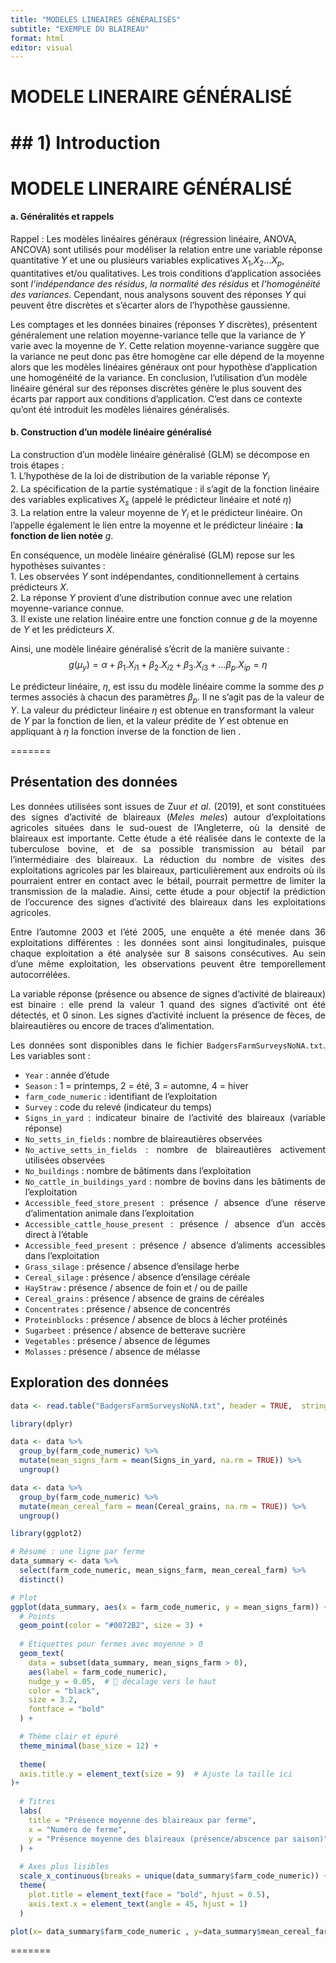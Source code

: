 ```yaml
---
title: "MODELES LINEAIRES GÉNÉRALISÉS"
subtitle: "EXEMPLE DU BLAIREAU"
format: html
editor: visual
---
```


# MODELE LINERAIRE GÉNÉRALISÉ

## 1) Introduction
=======
# MODELE LINERAIRE GÉNÉRALISÉ 

#### a. Généralités et rappels

Rappel : Les modèles linéaires généraux (régression linéaire, ANOVA, ANCOVA) sont utilisés pour modéliser la relation entre une variable réponse quantitative $Y$ et une ou plusieurs variables explicatives $X_{1}$,$X_{2}$...$X_{p}$, quantitatives et/ou qualitatives. Les trois conditions d'application associées sont *l'indépendance des résidus*, *la normalité des résidus* et *l'homogénéité des variances*. Cependant, nous analysons souvent des réponses $Y$ qui peuvent être discrètes et s'écarter alors de l'hypothèse gaussienne.

Les comptages et les données binaires (réponses $Y$ discrètes), présentent généralement une relation moyenne-variance telle que la variance de $Y$ varie avec la moyenne de $Y$. Cette relation moyenne-variance suggère que la variance ne peut donc pas être homogène car elle dépend de la moyenne alors que les modèles linéaires généraux ont pour hypothèse d'application une homogénéité de la variance. En conclusion, l'utilisation d'un modèle linéaire général sur des réponses discrètes génère le plus souvent des écarts par rapport aux conditions d'application. C'est dans ce contexte qu'ont été introduit les modèles liénaires généralisés.

#### b. Construction d'un modèle linéaire généralisé

La construction d'un modèle linéaire généralisé (GLM) se décompose en trois étapes :\
1. L'hypothèse de la loi de distribution de la variable réponse $Y_{i}$\
2. La spécification de la partie systématique : il s'agit de la fonction linéaire des variables explicatives $X_s$ (appelé le prédicteur linéaire et noté $\eta$)\
3. La relation entre la valeur moyenne de $Y_{i}$ et le prédicteur linéaire. On l'appelle également le lien entre la moyenne et le prédicteur linéaire : **la fonction de lien notée** $g$.

En conséquence, un modèle linéaire généralisé (GLM) repose sur les hypothèses suivantes :\
1. Les observées $Y$ sont indépendantes, conditionnellement à certains prédicteurs $X$.\
2. La réponse $Y$ provient d'une distribution connue avec une relation moyenne-variance connue.\
3. Il existe une relation linéaire entre une fonction connue $g$ de la moyenne de $Y$ et les prédicteurs $X$.

Ainsi, une modèle linéaire généralisé s'écrit de la manière suivante : $$g(\mu_{y})= \alpha+ \beta_{1}.X_{i1}+ \beta_{2}.X_{i2}+\beta_{3}.X_{i3}+...\beta_{p}.X_{ip} = \eta $$

Le prédicteur linéaire, $\eta$, est issu du modèle linéaire comme la somme des $p$ termes associés à chacun des paramètres $\beta_{p}$. Il ne s'agit pas de la valeur de $Y$. La valeur du prédicteur linéaire $\eta$ est obtenue en transformant la valeur de $Y$ par la fonction de lien, et la valeur prédite de $Y$ est obtenue en appliquant à $\eta$ la fonction inverse de la fonction de lien .

=======

::: {style="text-align: justify"}
## Présentation des données

Les données utilisées sont issues de Zuur *et al*. (2019), et sont constituées des signes d'activité de blaireaux (*Meles meles*) autour d'exploitations agricoles situées dans le sud-ouest de l'Angleterre, où la densité de blaireaux est importante. Cette étude a été réalisée dans le contexte de la tuberculose bovine, et de sa possible transmission au bétail par l'intermédiaire des blaireaux. La réduction du nombre de visites des exploitations agricoles par les blaireaux, particulièrement aux endroits où ils pourraient entrer en contact avec le bétail, pourrait permettre de limiter la transmission de la maladie. Ainsi, cette étude a pour objectif la prédiction de l'occurence des signes d'activité des blaireaux dans les exploitations agricoles.

Entre l'automne 2003 et l'été 2005, une enquête a été menée dans 36 exploitations différentes : les données sont ainsi longitudinales, puisque chaque exploitation a été analysée sur 8 saisons consécutives. Au sein d'une même exploitation, les observations peuvent être temporellement autocorrélées.

La variable réponse (présence ou absence de signes d'activité de blaireaux) est binaire : elle prend la valeur 1 quand des signes d'activité ont été détectés, et 0 sinon. Les signes d'activité incluent la présence de fèces, de blaireautières ou encore de traces d'alimentation.

Les données sont disponibles dans le fichier `BadgersFarmSurveysNoNA.txt`. Les variables sont :

-   `Year` : année d'étude
-   `Season` : 1 = printemps, 2 = été, 3 = automne, 4 = hiver
-   `farm_code_numeric` : identifiant de l'exploitation
-   `Survey` : code du relevé (indicateur du temps)
-   `Signs_in_yard` : indicateur binaire de l'activité des blaireaux (variable réponse)
-   `No_setts_in_fields` : nombre de blaireautières observées
-   `No_active_setts_in_fields` : nombre de blaireautières activement utilisées observées
-   `No_buildings` : nombre de bâtiments dans l'exploitation
-   `No_cattle_in_buildings_yard` : nombre de bovins dans les bâtiments de l'exploitation
-   `Accessible_feed_store_present` : présence / absence d'une réserve d'alimentation animale dans l'exploitation
-   `Accessible_cattle_house_present` : présence / absence d'un accès direct à l'étable
-   `Accessible_feed_present` : présence / absence d'aliments accessibles dans l'exploitation
-   `Grass_silage` : présence / absence d'ensilage herbe
-   `Cereal_silage` : présence / absence d'ensilage céréale
-   `HayStraw` : présence / absence de foin et / ou de paille
-   `Cereal_grains` : présence / absence de grains de céréales
-   `Concentrates` : présence / absence de concentrés
-   `Proteinblocks` : présence / absence de blocs à lécher protéinés
-   `Sugarbeet` : présence / absence de betterave sucrière
-   `Vegetables` : présence / absence de légumes
-   `Molasses` : présence / absence de mélasse
:::

## Exploration des données

```r
data <- read.table("BadgersFarmSurveysNoNA.txt", header = TRUE,  stringsAsFactors = TRUE)
```

```r
library(dplyr)

data <- data %>%
  group_by(farm_code_numeric) %>%
  mutate(mean_signs_farm = mean(Signs_in_yard, na.rm = TRUE)) %>%
  ungroup()

data <- data %>%
  group_by(farm_code_numeric) %>%
  mutate(mean_cereal_farm = mean(Cereal_grains, na.rm = TRUE)) %>%
  ungroup()
```

```r
library(ggplot2)

# Résumé : une ligne par ferme
data_summary <- data %>%
  select(farm_code_numeric, mean_signs_farm, mean_cereal_farm) %>%
  distinct()

# Plot
ggplot(data_summary, aes(x = farm_code_numeric, y = mean_signs_farm)) +
  # Points
  geom_point(color = "#0072B2", size = 3) +
  
  # Étiquettes pour fermes avec moyenne > 0
  geom_text(
    data = subset(data_summary, mean_signs_farm > 0),
    aes(label = farm_code_numeric),
    nudge_y = 0.05,  # 🔼 décalage vers le haut
    color = "black",
    size = 3.2,
    fontface = "bold"
  ) +

  # Thème clair et épuré
  theme_minimal(base_size = 12) +
  
  theme(
  axis.title.y = element_text(size = 9)  # Ajuste la taille ici
)+
  
  # Titres
  labs(
    title = "Présence moyenne des blaireaux par ferme",
    x = "Numéro de ferme",
    y = "Présence moyenne des blaireaux (présence/abscence par saison)"
  ) +
  
  # Axes plus lisibles
  scale_x_continuous(breaks = unique(data_summary$farm_code_numeric)) +
  theme(
    plot.title = element_text(face = "bold", hjust = 0.5),
    axis.text.x = element_text(angle = 45, hjust = 1)
  )


```

```r
plot(x= data_summary$farm_code_numeric , y=data_summary$mean_cereal_farm)
```
=======
